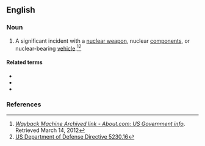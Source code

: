 ==English==

===Noun===
{{en-noun|head=[[bent|Bent]] [[spear|Spear]]}}

# {{lb|en|US|euphemistic|military}} A significant incident with a [[nuclear weapon]], nuclear [[components]], or nuclear-bearing [[vehicle]].<ref>''[https://web.archive.org/web/20120314091212/http://usgovinfo.about.com/library/weekly/aa081600b.htm Wayback Machine Archived link - About.com: US Government info]''. Retrieved March 14, 2012</ref><ref>[https://www.osti.gov/biblio/6967497-nuclear-accident-incident-public-affairs-guidance-directive US Department of Defense Directive 5230.16]</ref>

====Related terms====
* {{l|en|Broken Arrow}}
* {{l|en|Empty Quiver}}
* {{l|en|Faded Giant}}

===References===
<references/>